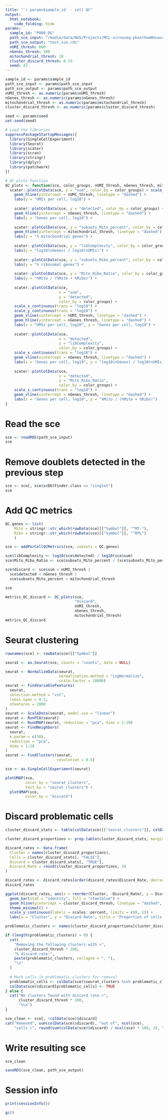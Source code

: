 ```yaml
---
title: "`r params$sample_id` - cell QC"
output:
  html_notebook:
    code_folding: hide
params:
  sample_id: "P009_DG"
  path_sce_input: "/media/data/NGS/Projects/MCL-scrnaseq-phanthomMenace/scrnaxus/results/P009_DG/doublets/P009_DG_singlets.sce"
  path_sce_output: "test_sce.rds"
  nUMI_thresh: 600
  nGenes_thresh: 300
  mitochondrial_thresh: 10
  cluster_discard_thresh: 0.33
  seed: 42
---
```


```r
sample_id <- params$sample_id
path_sce_input <- params$path_sce_input
path_sce_output <- params$path_sce_output
nUMI_thresh <- as.numeric(params$nUMI_thresh)
nGenes_thresh <- as.numeric(params$nGenes_thresh)
mitochondrial_thresh <- as.numeric(params$mitochondrial_thresh)
cluster_discard_thresh <- as.numeric(params$cluster_discard_thresh)

seed <- params$seed
set.seed(seed)

# Load the libraries
suppressPackageStartupMessages({
  library(SingleCellExperiment)
  library(Seurat)
  library(scater)
  library(scran)
  library(stringr)
  library(dplyr)
  library(patchwork)
})

# QC plots function
QC_plots <- function(sce, color_groups, nUMI_thresh, nGenes_thresh, mitochondrial_thresh) {
  scater::plotColData(sce, y = "sum", color_by = color_groups) + scale_y_continuous(trans = "log10") +
    geom_hline(yintercept = nUMI_thresh, linetype = "dashed") +
    labs(y = "UMIs per cell, log10") +
    
    scater::plotColData(sce, y = "detected", color_by = color_groups) + scale_y_continuous(trans = "log10") +
    geom_hline(yintercept = nGenes_thresh, linetype = "dashed") +
    labs(y = "Genes per cell, log10") +
    
    scater::plotColData(sce, y = "subsets_Mito_percent", color_by = color_groups) + scale_y_continuous(limits = c(0, 100)) +
    geom_hline(yintercept = mitochondrial_thresh, linetype = "dashed") +
    labs(y = "% mitochondrial genes") +
    
    scater::plotColData(sce, y = "libComplexity", color_by = color_groups) +
    labs(y = "log10(nGenes) / log10(nUMIs)") +
    
    scater::plotColData(sce, y = "subsets_Ribo_percent", color_by = color_groups) + scale_y_continuous(limits = c(0, 100)) +
    labs(y = "% ribosomal genes") +
    
    scater::plotColData(sce, y = "Mito_Ribo_Ratio", color_by = color_groups) +
    labs(y = "%Mito / (%Mito + %Ribo)") +
    
    scater::plotColData(sce,
                        x = "sum",
                        y = "detected",
                        color_by = color_groups) +
    scale_x_continuous(trans = "log10") +
    scale_y_continuous(trans = "log10") +
    geom_vline(xintercept = nUMI_thresh, linetype = "dashed") +
    geom_hline(yintercept = nGenes_thresh, linetype = "dashed") +
    labs(x = "UMIs per cell, log10", y = "Genes per cell, log10") +
    
    scater::plotColData(sce,
                        x = "detected",
                        y = "libComplexity",
                        color_by = color_groups) +
    scale_x_continuous(trans = "log10") +
    geom_vline(xintercept = nGenes_thresh, linetype = "dashed") +
    labs(x = "Genes per cell, log10", y = "log10(nGenes) / log10(nUMIs)") +
    
    scater::plotColData(sce,
                        x = "detected",
                        y = "Mito_Ribo_Ratio",
                        color_by = color_groups) +
    scale_x_continuous(trans = "log10") +
    geom_vline(xintercept = nGenes_thresh, linetype = "dashed") +
    labs(x = "Genes per cell, log10", y = "%Mito / (%Mito + %Ribo)")
}
```

# Read the sce

```r
sce <- readRDS(path_sce_input)
sce
```

# Remove doublets detected in the previous step

```r
sce <- sce[, sce$scDblFinder.class == "singlet"]
sce
```

# Add QC metrics

```r
QC.genes <- list(
    Mito = stringr::str_which(rowData(sce)[["Symbol"]], "^MT-"),
    Ribo = stringr::str_which(rowData(sce)[["Symbol"]], "^RPL")
    )

sce <- addPerCellQCMetrics(sce, subsets = QC.genes)

sce$libComplexity <- log10(sce$detected) / log10(sce$sum)
sce$Mito_Ribo_Ratio <- sce$subsets_Mito_percent / (sce$subsets_Mito_percent + sce$subsets_Ribo_percent)

sce$discard <- sce$sum < nUMI_thresh |
  sce$detected < nGenes_thresh |
  sce$subsets_Mito_percent > mitochondrial_thresh

sce
```

```r
metrics_QC_discard <- QC_plots(sce,
                               "discard",
                               nUMI_thresh,
                               nGenes_thresh,
                               mitochondrial_thresh)
metrics_QC_discard
```

# Seurat clustering

```r
rownames(sce) <- rowData(sce)[["Symbol"]]

seurat <- as.Seurat(sce, counts = "counts", data = NULL)

seurat <- NormalizeData(seurat,
                        normalization.method = "LogNormalize",
                        scale.factor = 10000)
seurat <- FindVariableFeatures(
  seurat,
  selection.method = "vst",
  loess.span = 0.3,
  nfeatures = 2000
)
seurat <- ScaleData(seurat, model.use = "linear")
seurat <- RunPCA(seurat)
seurat <- RunUMAP(seurat, reduction = "pca", dims = 1:20)
seurat <- FindNeighbors(
  seurat,
  k.param = c(30),
  reduction = "pca",
  dims = 1:20
)
seurat <- FindClusters(seurat,
                       resolution = 0.5)
```

```r
sce <- as.SingleCellExperiment(seurat)

plotUMAP(sce,
         color_by = "seurat_clusters",
         text_by = "seurat_clusters") +
  plotUMAP(sce,
         color_by = "discard")
```

# Discard problematic cells

```r
cluster_discard_stats <- table(colData(sce)[["seurat_clusters"]], colData(sce)[["discard"]])

cluster_discard_proportions <- prop.table(cluster_discard_stats, margin = 1)[, "TRUE"]

discard_rates <- data.frame(
  Cluster = names(cluster_discard_proportions),
  Cells = cluster_discard_stats[, "FALSE"],
  Discard = cluster_discard_stats[, "TRUE"],
  Discard_Rate = round(cluster_discard_proportions, 3)
)

discard_rates <- discard_rates[order(discard_rates$Discard_Rate, decreasing = TRUE), ]
discard_rates
```

```r
ggplot(discard_rates, aes(x = reorder(Cluster, -Discard_Rate), y = Discard_Rate)) +
  geom_bar(stat = "identity", fill = "steelblue") +
  geom_hline(yintercept = cluster_discard_thresh, linetype = "dashed", color = "firebrick") +
  theme_minimal() +
  scale_y_continuous(labels = scales::percent, limits = c(0, 1)) +
  labs(x = "Cluster", y = "Discard Rate", title = "Proportion of cells to discard by cluster")
```

```r
problematic_clusters <- names(cluster_discard_proportions[cluster_discard_proportions > cluster_discard_thresh])

if (length(problematic_clusters) > 0) {
  cat(
    "Removing the following clusters with >",
    cluster_discard_thresh * 100,
    "% discard rate:",
    paste(problematic_clusters, collapse = ", "),
    "\n"
  )
  
  # Mark cells in problematic clusters for removal
  problematic_cells <- colData(sce)$seurat_clusters %in% problematic_clusters
  colData(sce)$discard[problematic_cells] <- TRUE
} else {
  cat("No clusters found with discard rate >",
      cluster_discard_thresh * 100,
      "%\n")
}

sce_clean <- sce[, !colData(sce)$discard]
cat("Removed", sum(colData(sce)$discard), "out of", ncol(sce), 
    "cells (", round(sum(colData(sce)$discard) / ncol(sce) * 100, 2), "%) marked for discard\n")
```

# Write resulting sce

```r
sce_clean
```

```r
saveRDS(sce_clean, path_sce_output)
```

# Session info

```r
print(sessionInfo())
```

```r
gc()
```
